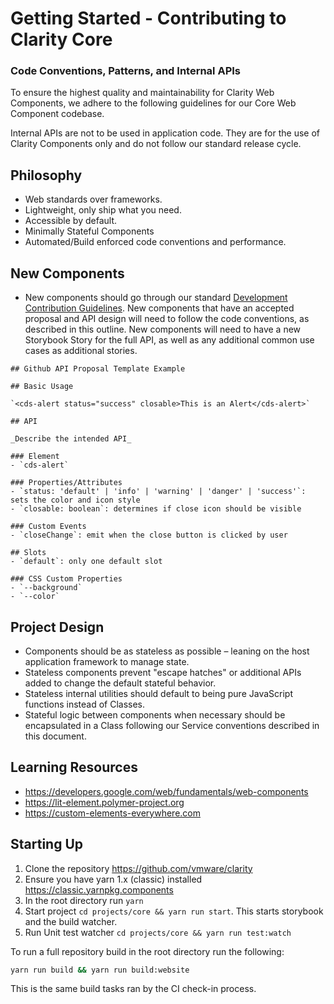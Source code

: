 
<Meta title="Internal/Documentation/Getting Started" />

# Getting Started - Contributing to Clarity Core

### Code Conventions, Patterns, and Internal APIs

To ensure the highest quality and maintainability for Clarity Web Components, we
adhere to the following guidelines for our Core Web Component codebase.

<cds-alert-group status="warning" cds-layout="m-t:lg">
  <cds-alert>
    Internal APIs are not to be used in application code. They are for the use of Clarity Components only and do not
    follow our standard release cycle.
  </cds-alert>
</cds-alert-group>

## Philosophy

- Web standards over frameworks.
- Lightweight, only ship what you need.
- Accessible by default.
- Minimally Stateful Components
- Automated/Build enforced code conventions and performance.

## New Components

- New components should go through our standard [Development Contribution Guidelines](https://github.com/vmware/clarity/blob/master/docs/CONTRIBUTING_DEVELOPMENT.md).
  New components that have an accepted proposal and API design will need to follow
  the code conventions, as described in this outline. New components will need to
  have a new Storybook Story for the full API, as well as any additional common
  use cases as additional stories.

```
## Github API Proposal Template Example

## Basic Usage

`<cds-alert status="success" closable>This is an Alert</cds-alert>`

## API

_Describe the intended API_

### Element
- `cds-alert`

### Properties/Attributes
- `status: 'default' | 'info' | 'warning' | 'danger' | 'success'`: sets the color and icon style
- `closable: boolean`: determines if close icon should be visible

### Custom Events
- `closeChange`: emit when the close button is clicked by user

## Slots
- `default`: only one default slot

### CSS Custom Properties
- `--background`
- `--color`
```

## Project Design

- Components should be as stateless as possible – leaning on the host application framework to manage state.
- Stateless components prevent "escape hatches" or additional APIs added to change the default stateful behavior.
- Stateless internal utilities should default to being pure JavaScript functions instead of Classes.
- Stateful logic between components when necessary should be encapsulated in a
  Class following our Service conventions described in this document.

## Learning Resources

- https://developers.google.com/web/fundamentals/web-components
- https://lit-element.polymer-project.org
- https://custom-elements-everywhere.com

## Starting Up

1. Clone the repository https://github.com/vmware/clarity
2. Ensure you have yarn 1.x (classic) installed https://classic.yarnpkg.components
3. In the root directory run `yarn`
4. Start project `cd projects/core && yarn run start`. This starts storybook and the build watcher.
5. Run Unit test watcher `cd projects/core && yarn run test:watch`

To run a full repository build in the root directory run the following:

```bash
yarn run build && yarn run build:website
```

This is the same build tasks ran by the CI check-in process.
